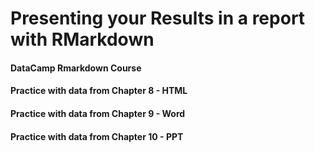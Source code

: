 # Presenting your Results in a report with RMarkdown


#### DataCamp Rmarkdown Course

#### Practice with data from Chapter 8 - HTML

#### Practice with data from Chapter 9 - Word

#### Practice with data from Chapter 10 - PPT



